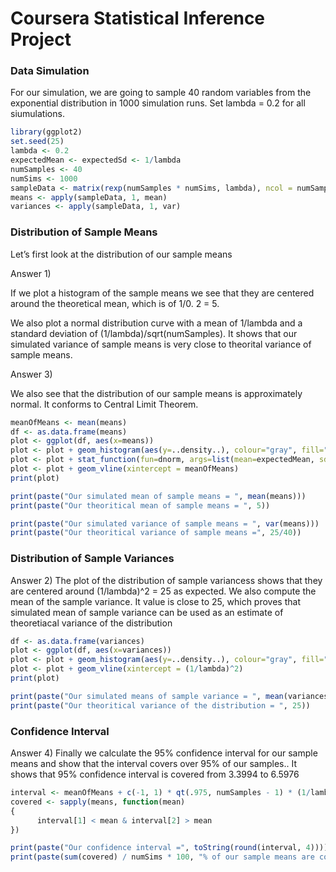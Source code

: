 
Coursera Statistical Inference Project
========================================================
### Data Simulation
For our simulation, we are going to sample 40 random variables from the exponential distribution in 1000 simulation runs. Set lambda = 0.2 for all siumulations.

```r
library(ggplot2)
set.seed(25)
lambda <- 0.2
expectedMean <- expectedSd <- 1/lambda
numSamples <- 40
numSims <- 1000
sampleData <- matrix(rexp(numSamples * numSims, lambda), ncol = numSamples)
means <- apply(sampleData, 1, mean)
variances <- apply(sampleData, 1, var)
```
### Distribution of Sample Means
Let's first look at the distribution of our sample means

Answer 1) 

If we plot a histogram of the sample means we see that they are centered around the theoretical mean, which is of 1/0. 2 = 5. 

We also plot a normal distribution curve with a mean of 1/lambda and a standard deviation of (1/lambda)/sqrt(numSamples). It shows that our simulated variance of sample means is very close to theorital variance of sample means.

Answer 3) 

We also see that the distribution of our sample means is approximately normal. It conforms to Central Limit Theorem. 

``` r
meanOfMeans <- mean(means)
df <- as.data.frame(means)
plot <- ggplot(df, aes(x=means)) 
plot <- plot + geom_histogram(aes(y=..density..), colour="gray", fill="blue", binwidth=0.1)
plot <- plot + stat_function(fun=dnorm, args=list(mean=expectedMean, sd=expectedSd/sqrt(40)))
plot <- plot + geom_vline(xintercept = meanOfMeans)
print(plot)

print(paste("Our simulated mean of sample means = ", mean(means)))
print(paste("Our theoritical mean of sample means = ", 5))

print(paste("Our simulated variance of sample means = ", var(means)))
print(paste("Our theoritical variance of sample means =", 25/40))
```

### Distribution of Sample Variances
Answer 2)
The plot of the distribution of sample variancess shows that they are centered around (1/lambda)^2 = 25 as expected.
We also compute the mean of the sample variance. It value is close to 25, which proves that simulated mean of sample variance can be used as an estimate of theoretiacal variance of the distribution

``` r

df <- as.data.frame(variances)
plot <- ggplot(df, aes(x=variances)) 
plot <- plot + geom_histogram(aes(y=..density..), colour="gray", fill="blue", binwidth=3)
plot <- plot + geom_vline(xintercept = (1/lambda)^2)
print(plot)

print(paste("Our simulated means of sample variance = ", mean(variances)))
print(paste("Our theoritical variance of the distribution = ", 25))

```

### Confidence Interval
Answer 4) Finally we calculate the 95% confidence interval for our sample means and show that the interval covers over 95% of our samples..
It shows that 95% confidence interval is covered from 3.3994 to 6.5976
``` r
interval <- meanOfMeans + c(-1, 1) * qt(.975, numSamples - 1) * (1/lambda) / sqrt(numSamples)
covered <- sapply(means, function(mean)
{
      interval[1] < mean & interval[2] > mean 
})

print(paste("Our confidence interval =", toString(round(interval, 4))))
print(paste(sum(covered) / numSims * 100, "% of our sample means are covered by this interval.", sep=""))
```








